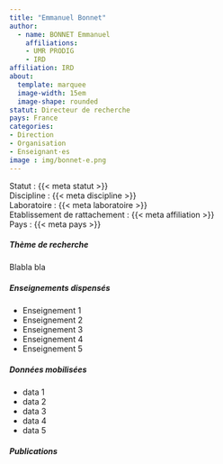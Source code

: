 ```yaml
---
title: "Emmanuel Bonnet"
author: 
  - name: BONNET Emmanuel
    affiliations: 
    - UMR PRODIG 
    - IRD
affiliation: IRD   
about:
  template: marquee
  image-width: 15em
  image-shape: rounded
statut: Directeur de recherche
pays: France
categories: 
- Direction
- Organisation
- Enseignant·es
image : img/bonnet-e.png
---
```


Statut : {{< meta statut >}}  
Discipline : {{< meta discipline >}}  
Laboratoire : {{< meta laboratoire >}}   
Etablissement de rattachement : {{< meta affiliation >}}   
Pays : {{< meta pays >}}  

:::{#id-name}
:::

#####  Thème de recherche

Blabla bla

:::{#id-name}

:::



#####  Enseignements dispensés
- Enseignement 1
- Enseignement 2
- Enseignement 3
- Enseignement 4
- Enseignement 5

#####  Données mobilisées
- data 1
- data 2
- data 3
- data 4
- data 5
  
#####  Publications

::: {#refs}

:::